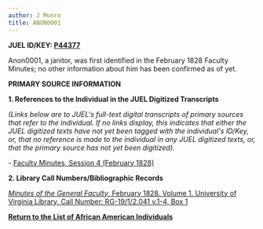 ```yaml
---
author: J Munro
title: ANON0001
---
```

**JUEL ID/KEY: **[P44377](http://juel.iath.virginia.edu/public_person?person=44377 "P44377")****

Anon0001, a janitor, was first identified in the February 1828 Faculty Minutes; no other information about him has been confirmed as of yet. 

**PRIMARY SOURCE INFORMATION** 

**1\. References to the Individual in the JUEL Digitized Transcripts**

_(Links below are to JUEL's full-text digital transcripts of primary sources that refer to the individual. If no links display, this indicates that either the JUEL digitized texts have not yet been tagged with the individual's ID/Key, or, that no reference is made to the individual in any JUEL digitized texts, or, that the primary source has not yet been digitized)._  

\- [Faculty Minutes, Session 4 (February 1828)](http://juel.iath.virginia.edu/node/343?doc=/juel_display/faculty-minutes/Sessions/session-004 "Faculty Minutes")

**2\. Library Call Numbers/Bibliographic Records**

[_Minutes of the General Faculty_, February 1828. Volume 1. University of Virginia Library. Call Number: RG-19/1/2.041 v.1-4, Box 1](http://search.lib.virginia.edu/catalog/u3929405)

**[Return to the List of African American Individuals](http://juel.iath.virginia.edu/node/367 "Return to the List of African-American Individuals")**
